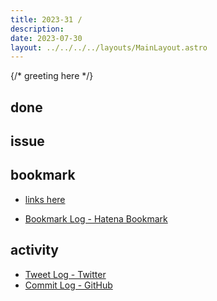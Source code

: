 ```yaml
---
title: 2023-31 / 
description: 
date: 2023-07-30
layout: ../../../../layouts/MainLayout.astro
---
```


{/* greeting here */}

## done

### 

## issue

### 

## bookmark

- [links here]()


- [Bookmark Log - Hatena Bookmark](https://b.hatena.ne.jp/Ryo_K/bookmark)

## activity

<Tweet tweetLink="" />
<Instagram instagramId="" />
<YouTube youTubeId="" />

- [Tweet Log - Twitter](https://twitter.com/search?q=(from%3Alegnoh)%20until%3A2023-07-30%20since%3A2023-07-24%20-filter%3Areplies&src=typed_query)
- [Commit Log - GitHub](https://github.com/legnoh?tab=overview&from=2023-07-24&to=2023-07-30)
